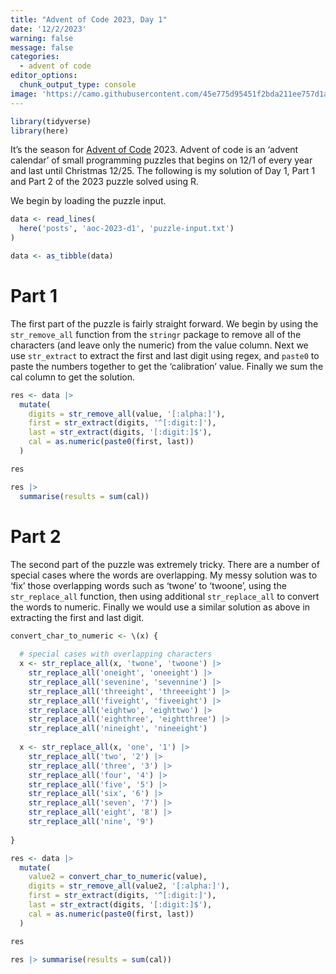 ```yaml
---
title: "Advent of Code 2023, Day 1"
date: '12/2/2023'
warning: false
message: false
categories:
  - advent of code
editor_options: 
  chunk_output_type: console
image: 'https://camo.githubusercontent.com/45e775d95451f2bda211ee757d1a959671cf4c762feb1e7ccaca59925704e333/68747470733a2f2f626c6f67732e7361702e636f6d2f77702d636f6e74656e742f75706c6f6164732f323032302f31312f456b616f5151545845414d4134424e2e6a7067'
---
```


```r
library(tidyverse)
library(here)

```

It's the season for [Advent of Code](https://adventofcode.com/) 2023. Advent of code is an 'advent calendar' of small programming puzzles that begins on 12/1 of every year and last until Christmas 12/25. The following is my solution of Day 1, Part 1 and Part 2 of the 2023 puzzle solved using R.

We begin by loading the puzzle input.

```r
data <- read_lines(
  here('posts', 'aoc-2023-d1', 'puzzle-input.txt')
)

data <- as_tibble(data)
```

# Part 1

The first part of the puzzle is fairly straight forward. We begin by using the `str_remove_all` function from the `stringr` package to remove all of the characters (and leave only the numeric) from the value column. Next we use `str_extract` to extract the first and last digit using regex, and `paste0` to paste the numbers together to get the 'calibration' value. Finally we sum the cal column to get the solution.

```r
res <- data |> 
  mutate(
    digits = str_remove_all(value, '[:alpha:]'),
    first = str_extract(digits, '^[:digit:]'),
    last = str_extract(digits, '[:digit:]$'),
    cal = as.numeric(paste0(first, last))
  ) 

res

res |> 
  summarise(results = sum(cal))
```

# Part 2

The second part of the puzzle was extremely tricky. There are a number of special cases where the words are overlapping. My messy solution was to 'fix' those overlapping words such as 'twone' to 'twoone', using the `str_replace_all` function, then using additional `str_replace_all` to convert the words to numeric. Finally we would use a similar solution as above in extracting the first and last digit.

```r

convert_char_to_numeric <- \(x) {
  
  # special cases with overlapping characters
  x <- str_replace_all(x, 'twone', 'twoone') |> 
    str_replace_all('oneight', 'oneeight') |> 
    str_replace_all('sevenine', 'sevennine') |> 
    str_replace_all('threeight', 'threeeight') |> 
    str_replace_all('fiveight', 'fiveeight') |> 
    str_replace_all('eightwo', 'eighttwo') |> 
    str_replace_all('eighthree', 'eightthree') |> 
    str_replace_all('nineight', 'nineeight')
  
  x <- str_replace_all(x, 'one', '1') |>
    str_replace_all('two', '2') |>
    str_replace_all('three', '3') |>
    str_replace_all('four', '4') |>
    str_replace_all('five', '5') |>
    str_replace_all('six', '6') |>
    str_replace_all('seven', '7') |>
    str_replace_all('eight', '8') |>
    str_replace_all('nine', '9')
  
}

res <- data |> 
  mutate(
    value2 = convert_char_to_numeric(value),
    digits = str_remove_all(value2, '[:alpha:]'),
    first = str_extract(digits, '^[:digit:]'),
    last = str_extract(digits, '[:digit:]$'),
    cal = as.numeric(paste0(first, last))
  ) 

res

res |> summarise(results = sum(cal))

```
